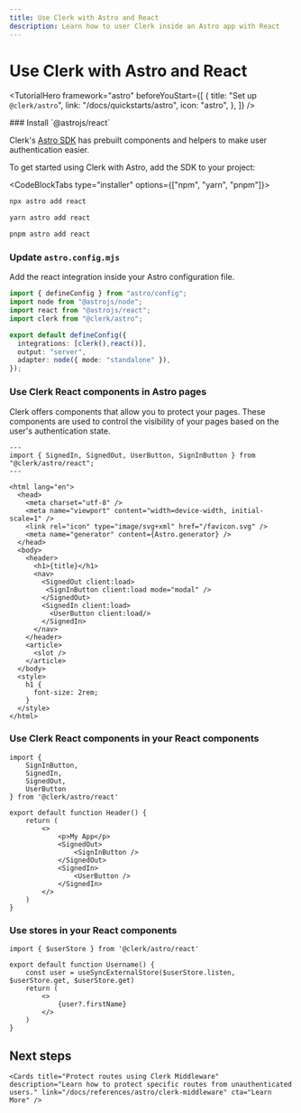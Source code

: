 ```yaml
---
title: Use Clerk with Astro and React
description: Learn how to user Clerk inside an Astro app with React
---
```


# Use Clerk with Astro and React

<TutorialHero
  framework="astro"
  beforeYouStart={[
    {
      title: "Set up `@clerk/astro`",
      link: "/docs/quickstarts/astro",
      icon: "astro",
    },
  ]}
/>


<Steps>
### Install `@astrojs/react`

Clerk's [Astro SDK](/docs/references/astro/overview) has prebuilt components and helpers to make user authentication easier.

To get started using Clerk with Astro, add the SDK to your project:

<CodeBlockTabs type="installer" options={["npm", "yarn", "pnpm"]}>
  ```bash filename="terminal"
  npx astro add react
  ```

  ```bash filename="terminal"
  yarn astro add react
  ```

  ```bash filename="terminal"
  pnpm astro add react
  ```
</CodeBlockTabs>

### Update `astro.config.mjs`

Add the react integration inside your Astro configuration file.

```ts filename="astro.config.mjs" {2,3,6-8}
import { defineConfig } from "astro/config";
import node from "@astrojs/node";
import react from "@astrojs/react";
import clerk from "@clerk/astro";

export default defineConfig({
  integrations: [clerk(),react()],
  output: "server",
  adapter: node({ mode: "standalone" }),
});
```

### Use Clerk React components in Astro pages

Clerk offers components that allow you to protect your pages. These components are used to control the visibility of your pages based on the user's authentication state.


```astro filename="src/layouts/SiteLayout.astro"
---
import { SignedIn, SignedOut, UserButton, SignInButton } from "@clerk/astro/react";
---

<html lang="en">
  <head>
    <meta charset="utf-8" />
    <meta name="viewport" content="width=device-width, initial-scale=1" />
    <link rel="icon" type="image/svg+xml" href="/favicon.svg" />
    <meta name="generator" content={Astro.generator} />
  </head>
  <body>
    <header>
      <h1>{title}</h1>
      <nav>
        <SignedOut client:load>
         <SignInButton client:load mode="modal" />
        </SignedOut>
        <SignedIn client:load>
          <UserButton client:load/>
        </SignedIn>
      </nav>
    </header>
    <article>
      <slot />
    </article>
  </body>
  <style>
    h1 {
      font-size: 2rem;
    }
  </style>
</html>
```

### Use Clerk React components in your React components

```tsx filename="src/components/Header.tsx"
import {
    SignInButton,
    SignedIn,
    SignedOut,
    UserButton
} from '@clerk/astro/react'

export default function Header() {
    return (
        <>
            <p>My App</p>
            <SignedOut>
                <SignInButton />
            </SignedOut>
            <SignedIn>
                <UserButton />
            </SignedIn>
        </>
    )
}
```

### Use stores in your React components

```tsx filename="src/components/Header.tsx"
import { $userStore } from '@clerk/astro/react'

export default function Username() {
    const user = useSyncExternalStore($userStore.listen, $userStore.get, $userStore.get)
    return (
        <>
            {user?.firstName}
        </>
    )
}
```

</Steps>

## Next steps

<div className="container mx-auto my-4">
  <div className="grid grid-cols-1 gap-6 md:grid-cols-2">

    <Cards title="Protect routes using Clerk Middleware" description="Learn how to protect specific routes from unauthenticated users." link="/docs/references/astro/clerk-middleware" cta="Learn More" />

  </div>
</div>
